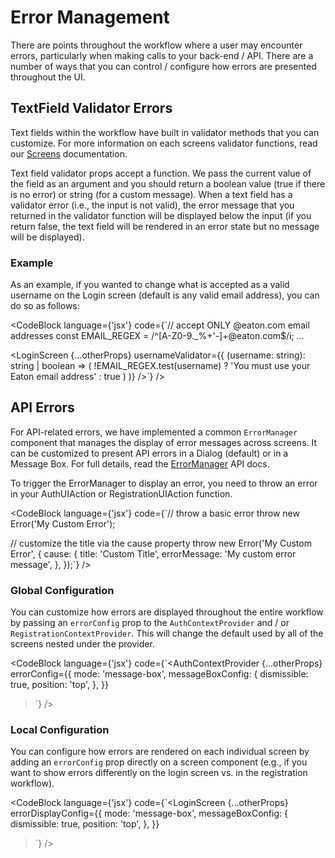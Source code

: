 
# Error Management

There are points throughout the workflow where a user may encounter errors, particularly when making calls to your back-end / API. There are a number of ways that you can control / configure how errors are presented throughout the UI.

## TextField Validator Errors

Text fields within the workflow have built in validator methods that you can customize. For more information on each screens validator functions, read our [Screens](/workflows/screens/) documentation.

Text field validator props accept a function. We pass the current value of the field as an argument and you should return a boolean value (true if there is no error) or string (for a custom message). When a text field has a validator error (i.e., the input is not valid), the error message that you returned in the validator function will be displayed below the input (if you return false, the text field will be rendered in an error state but no message will be displayed).

### Example

As an example, if you wanted to change what is accepted as a valid username on the Login screen (default is any valid email address), you can do so as follows:

<CodeBlock
    language={'jsx'}
    code={`// accept ONLY @eaton.com email addresses
const EMAIL_REGEX = /^[A-Z0-9._%+'-]+@eaton\.com$/i;
...

<LoginScreen
    {...otherProps}
    usernameValidator={{
        (username: string): string | boolean => (
            !EMAIL_REGEX.test(username) ? 'You must use your Eaton email address' : true
        )
    )}
/>`}
/>

## API Errors

For API-related errors, we have implemented a common `ErrorManager` component that manages the display of error messages across screens. It can be customized to present API errors in a Dialog (default) or in a Message Box. For full details, read the [ErrorManager](/workflows/error-manager/) API docs.

To trigger the ErrorManager to display an error, you need to throw an error in your AuthUIAction or RegistrationUIAction function. 

<CodeBlock
    language={'jsx'}
    code={`// throw a basic error
throw new Error('My Custom Error');

// customize the title via the cause property
throw new Error('My Custom Error', {
    cause: {
        title: 'Custom Title',
        errorMessage: 'My custom error message',
    },
});`}
/>

### Global Configuration

You can customize how errors are displayed throughout the entire workflow by passing an `errorConfig` prop to the `AuthContextProvider` and / or `RegistrationContextProvider`. This will change the default used by all of the screens nested under the provider.

<CodeBlock
    language={'jsx'}
    code={`<AuthContextProvider
    {...otherProps}
    errorConfig={{
        mode: 'message-box',
        messageBoxConfig: {
            dismissible: true,
            position: 'top',
        },
    }}
>`}
/>

### Local Configuration

You can configure how errors are rendered on each individual screen by adding an `errorConfig` prop directly on a screen component (e.g., if you want to show errors differently on the login screen vs. in the registration workflow).

<CodeBlock
    language={'jsx'}
    code={`<LoginScreen
    {...otherProps}
    errorDisplayConfig={{
        mode: 'message-box',
        messageBoxConfig: {
            dismissible: true,
            position: 'top',
        },
    }}
>`}
/>

